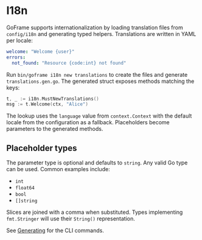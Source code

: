 # I18n

GoFrame supports internationalization by loading translation files from `config/i18n` and generating typed helpers.
Translations are written in YAML per locale:

```yaml filename="translations.en.yaml"
welcome: "Welcome {user}"
errors:
  not_found: "Resource {code:int} not found"
```

Run `bin/goframe i18n new translations` to create the files and generate `translations.gen.go`.
The generated struct exposes methods matching the keys:

```go filename="handler.go"
t, _ := i18n.MustNewTranslations()
msg := t.Welcome(ctx, "Alice")
```

The lookup uses the `language` value from `context.Context` with the default locale from the configuration as a fallback.
Placeholders become parameters to the generated methods.

## Placeholder types

The parameter type is optional and defaults to `string`. Any valid Go type can
be used. Common examples include:

- `int`
- `float64`
- `bool`
- `[]string`

Slices are joined with a comma when substituted. Types implementing
`fmt.Stringer` will use their `String()` representation.

See [Generating](./generating.mdx) for the CLI commands.
